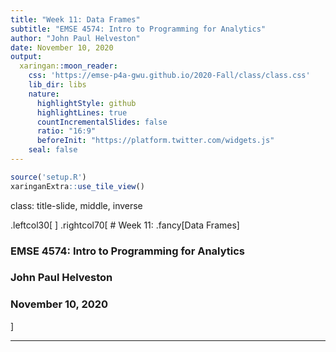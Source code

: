 ```yaml
---
title: "Week 11: Data Frames"
subtitle: "EMSE 4574: Intro to Programming for Analytics"
author: "John Paul Helveston"
date: November 10, 2020
output:
  xaringan::moon_reader:
    css: 'https://emse-p4a-gwu.github.io/2020-Fall/class/class.css'
    lib_dir: libs
    nature:
      highlightStyle: github
      highlightLines: true
      countIncrementalSlides: false
      ratio: "16:9"
      beforeInit: "https://platform.twitter.com/widgets.js"
    seal: false
---
```


```r
source('setup.R')
xaringanExtra::use_tile_view()
```

class: title-slide, middle, inverse

.leftcol30[
<center>
<img src="https://github.com/emse-p4a-gwu/emse-p4a-gwu.github.io/raw/master/images/p4a_hex_sticker.png" width=250>
</center>
]
.rightcol70[
# Week 11: .fancy[Data Frames]

### EMSE 4574: Intro to Programming for Analytics
### John Paul Helveston
### November 10, 2020
]

---
